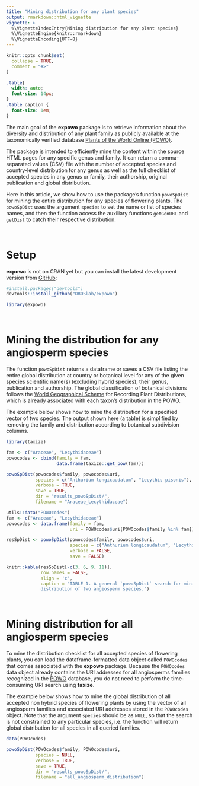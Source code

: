 ```yaml
---
title: "Mining distribution for any plant species"
output: rmarkdown::html_vignette
vignette: >
  %\VignetteIndexEntry{Mining distribution for any plant species}
  %\VignetteEngine{knitr::rmarkdown}
  %\VignetteEncoding{UTF-8}
---
```


```r
knitr::opts_chunk$set(
  collapse = TRUE,
  comment = "#>"
)
```

```css
.table{
  width: auto;
  font-size: 14px;
}
.table caption {
  font-size: 1em;
}
```

The main goal of the __expowo__ package is to retrieve information about the 
diversity and distribution of any plant family as publicly available at the 
taxonomically verified database 
[Plants of the World Online (POWO)](https://powo.science.kew.org).\

The package is intended to efficiently mine the content within the source HTML 
pages for any specific genus and family. It can return a comma-separated values 
(CSV) file with the number of accepted species and country-level distribution 
for any genus as well as the full checklist of accepted species in any genus or 
family, their authorship, original publication and global distribution.\

Here in this article, we show how to use the package's function `powoSpDist` 
for mining the entire distribution for any species of flowering plants. The 
`powoSpDist` uses the argument `species` to set the name or list of species 
names, and then the function access the auxiliary functions `getGenURI` and 
`getDist` to catch their respective distribution.\

\

# Setup

__expowo__ is not on CRAN yet but you can install the latest development version 
from [GitHub](https://github.com/):

``` r
#install.packages("devtools")
devtools::install_github("DBOSlab/expowo")
```
```r
library(expowo)
```

\

# Mining the distribution for any angiosperm species

The function `powoSpDist` returns a dataframe or saves a CSV file listing the 
entire global distribution at country or botanical level for any of the given 
species scientific name(s) (excluding hybrid species), their genus, publication 
and authorship. The global classification of botanical divisions follows the 
[World Geographical Scheme](https://www.tdwg.org/standards/wgsrpd/) for 
Recording Plant Distributions, which is already associated with each taxon's 
distribution in the POWO.\

The example below shows how to mine the distribution for a specified vector of 
two species. The output shown here (a table) is simplified by removing the 
family and distribution according to botanical subdivision columns.\

```r
library(taxize)

fam <- c("Araceae", "Lecythidaceae")
powocodes <- cbind(family = fam,
                   data.frame(taxize::get_pow(fam)))

powoSpDist(powocodes$family, powocodes$uri,
           species = c("Anthurium longicaudatum", "Lecythis pisonis"),
           verbose = TRUE,
           save = TRUE,
           dir = "results_powoSpDist/",
           filename = "Araceae_Lecythidaceae")
```

```r
utils::data("POWOcodes")
fam <- c("Araceae", "Lecythidaceae")
powocodes <- data.frame(family = fam,
                        uri = POWOcodes$uri[POWOcodes$family %in% fam])

resSpDist <- powoSpDist(powocodes$family, powocodes$uri,
                        species = c("Anthurium longicaudatum", "Lecythis pisonis"),
                        verbose = FALSE,
                        save = FALSE)

knitr::kable(resSpDist[-c(3, 6, 9, 11)],
             row.names = FALSE,
             align = 'c',
             caption = "TABLE 1. A general `powoSpDist` search for mining 
             distribution of two angiosperm species.")
```

\

# Mining distribution for all angiosperm species

To mine the distribution checklist for all accepted species of flowering plants, 
you can load the dataframe-formatted data object called `POWOcodes` 
that comes associated with the __expowo__ package. Because the `POWOcodes` data 
object already contains the URI addresses for all angiosperms families 
recognized in the [POWO](https://powo.science.kew.org) database, you do not need 
to perform the time-consuming URI search using __taxize__.\

The example below shows how to mine the global distribution of all accepted non
hybrid species of flowering plants by using the vector of all angiosperm 
families and associated URI addresses stored in the `POWOcodes` object. Note that
the argument `species` should be as `NULL`, so that the search is not constrained
to any particular species, i.e. the function will return global distribution for
all species in all queried families.\

```r
data(POWOcodes)

powoSpDist(POWOcodes$family, POWOcodes$uri,
           species = NULL,
           verbose = TRUE,
           save = TRUE,
           dir = "results_powoSpDist/",
           filename = "all_angiosperm_distribution")
```
